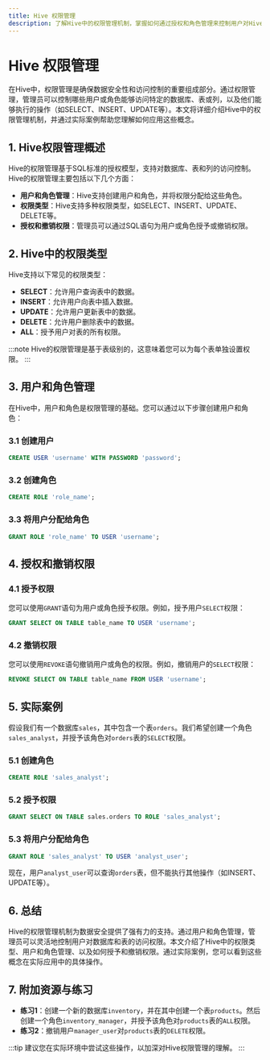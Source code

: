 ```yaml
---
title: Hive 权限管理
description: 了解Hive中的权限管理机制，掌握如何通过授权和角色管理来控制用户对Hive表和数据库的访问权限。
---
```


# Hive 权限管理

在Hive中，权限管理是确保数据安全性和访问控制的重要组成部分。通过权限管理，管理员可以控制哪些用户或角色能够访问特定的数据库、表或列，以及他们能够执行的操作（如SELECT、INSERT、UPDATE等）。本文将详细介绍Hive中的权限管理机制，并通过实际案例帮助您理解如何应用这些概念。

## 1. Hive权限管理概述

Hive的权限管理基于SQL标准的授权模型，支持对数据库、表和列的访问控制。Hive的权限管理主要包括以下几个方面：

- **用户和角色管理**：Hive支持创建用户和角色，并将权限分配给这些角色。
- **权限类型**：Hive支持多种权限类型，如SELECT、INSERT、UPDATE、DELETE等。
- **授权和撤销权限**：管理员可以通过SQL语句为用户或角色授予或撤销权限。

## 2. Hive中的权限类型

Hive支持以下常见的权限类型：

- **SELECT**：允许用户查询表中的数据。
- **INSERT**：允许用户向表中插入数据。
- **UPDATE**：允许用户更新表中的数据。
- **DELETE**：允许用户删除表中的数据。
- **ALL**：授予用户对表的所有权限。

:::note
Hive的权限管理是基于表级别的，这意味着您可以为每个表单独设置权限。
:::

## 3. 用户和角色管理

在Hive中，用户和角色是权限管理的基础。您可以通过以下步骤创建用户和角色：

### 3.1 创建用户

```sql
CREATE USER 'username' WITH PASSWORD 'password';
```

### 3.2 创建角色

```sql
CREATE ROLE 'role_name';
```

### 3.3 将用户分配给角色

```sql
GRANT ROLE 'role_name' TO USER 'username';
```

## 4. 授权和撤销权限

### 4.1 授予权限

您可以使用`GRANT`语句为用户或角色授予权限。例如，授予用户`SELECT`权限：

```sql
GRANT SELECT ON TABLE table_name TO USER 'username';
```

### 4.2 撤销权限

您可以使用`REVOKE`语句撤销用户或角色的权限。例如，撤销用户的`SELECT`权限：

```sql
REVOKE SELECT ON TABLE table_name FROM USER 'username';
```

## 5. 实际案例

假设我们有一个数据库`sales`，其中包含一个表`orders`。我们希望创建一个角色`sales_analyst`，并授予该角色对`orders`表的`SELECT`权限。

### 5.1 创建角色

```sql
CREATE ROLE 'sales_analyst';
```

### 5.2 授予权限

```sql
GRANT SELECT ON TABLE sales.orders TO ROLE 'sales_analyst';
```

### 5.3 将用户分配给角色

```sql
GRANT ROLE 'sales_analyst' TO USER 'analyst_user';
```

现在，用户`analyst_user`可以查询`orders`表，但不能执行其他操作（如INSERT、UPDATE等）。

## 6. 总结

Hive的权限管理机制为数据安全提供了强有力的支持。通过用户和角色管理，管理员可以灵活地控制用户对数据库和表的访问权限。本文介绍了Hive中的权限类型、用户和角色管理、以及如何授予和撤销权限。通过实际案例，您可以看到这些概念在实际应用中的具体操作。

## 7. 附加资源与练习

- **练习1**：创建一个新的数据库`inventory`，并在其中创建一个表`products`。然后创建一个角色`inventory_manager`，并授予该角色对`products`表的`ALL`权限。
- **练习2**：撤销用户`manager_user`对`products`表的`DELETE`权限。

:::tip
建议您在实际环境中尝试这些操作，以加深对Hive权限管理的理解。
:::